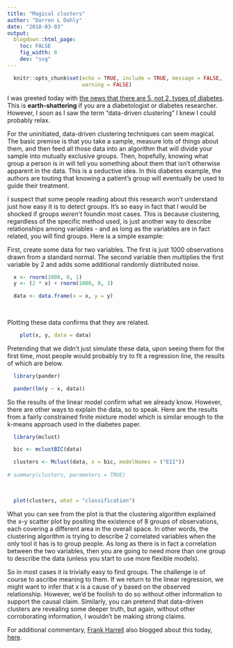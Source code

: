 ```yaml
---
title: "Magical clusters"
author: "Darren L Dahly"
date: "2018-03-03"
output:
  blogdown::html_page:
    toc: FALSE
    fig_width: 8
    dev: "svg"
---
```


```r

  knitr::opts_chunk$set(echo = TRUE, include = TRUE, message = FALSE, 
                        warning = FALSE)

```

I was greeted today with [the news that there are 5, not 2, types of diabetes](http://www.bbc.com/news/health-43246261). This is **earth-shattering** if you are a diabetologist or diabetes researcher. However, I soon as I saw the term "data-driven clustering" I knew I could probably relax. 

For the uninitiated, data-driven clustering techniques can seem magical. The basic premise is that you take a sample, measure lots of things about them, and then feed all those data into an algorithm that will divide your sample into mutually exclusive groups. Then, hopefully, knowing what group a person is in will tell you something about them that isn't otherwise apparent in the data. This is a seductive idea. In this diabetes example, the authors are touting that knowing a patient's group will eventually be used to guide their treatment.  

I suspect that some people reading about this research won't understand just how easy it is to detect groups. It's so easy in fact that I would be shocked if groups *weren't* foundin most cases. This is because clustering, regardless of the specific method used, is just another way to describe relationships among variables - and as long as the variables are in fact related, you will find groups. Here is a simple example: 

First, create some data for two variables. The first is just 1000 observations drawn from a standard normal. The second variable then multiplies the first variable by 2 and adds some additional randomly distributed noise. 

```r

  x <- rnorm(1000, 0, 1)
  y <- (2 * x) + rnorm(1000, 0, 3)

  data <- data.frame(x = x, y = y)
  
  
```

Plotting these data confirms that they are related. 

```r

    plot(x, y, data = data)


```

Pretending that we didn't just simulate these data, upon seeing them for the first time, most people would probably try to fit a regression line, the results of which are below. 
```r

  library(pander)

  pander(lm(y ~ x, data))

```


So the results of the linear model confirm what we already know. However, there are other ways to explain the data, so to speak. Here are the results from a fairly constrained finite mixture model which is similar enough to the k-means approach used in the diabetes paper. 

```r

  library(mclust)

  bic <- mclustBIC(data)

  clusters <- Mclust(data, x = bic, modelNames = ("EII"))
  
# summary(clusters, parameters = TRUE)
  
  
```
```r

  plot(clusters, what = "classification")

```

What you can see from the plot is that the clustering algorithm explained the x-y scatter plot by positing the existence of 8 groups of observations, each covering a different area in the overall space. In other words, the clustering algorithm is trying to describe 2 correlated variables when the only tool it has is to group people. As long as there is in fact a correlation between the two variables, then you are going to need more than one group to describe the data (unless you start to use more flexible models).

So in most cases it is trivially easy to find groups. The challenge is of course to ascribe meaning to them. If we return to the linear regression, we might want to infer that x is a cause of y based on the observed relationship. However, we'd be foolish to do so without other information to support the causal claim. Similarly, you can pretend that data-driven clusters are revealing some deeper truth, but again, without other corroborating information, I wouldn't be making strong claims. 

For additional commentary, [Frank Harrell](https://twitter.com/f2harrell) also blogged about this today, [here](http://www.fharrell.com/post/errmed/#cluster). 
